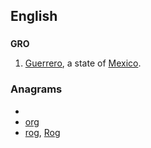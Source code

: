 ==English==
==={{abbreviation}}===
'''GRO'''
#[[Guerrero]], a state of [[Mexico]].

===Anagrams===
* {{alphagram|gor}}
* [[org#English|org]]
* [[rog#English|rog]], [[Rog#English|Rog]]